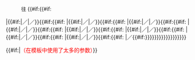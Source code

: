 :<div class="noprint" style="font-size:small">往 {{#if:{{{11|}}}{{#if:{{{2|}}}
|{{#if:{{{3|}}}|／|／}}{{#if:{{{12|}}}{{#if:{{{3|}}}
|{{#if:{{{4|}}}|／|／}}{{#if:{{{13|}}}{{#if:{{{4|}}}
|{{#if:{{{5|}}}|／|／}}{{#if:{{{14|}}}{{#if:{{{5|}}}
|{{#if:{{{6|}}}|／|／}}{{#if:{{{15|}}}{{#if:{{{6|}}}
|{{#if:{{{7|}}}|／|／}}{{#if:{{{16|}}}{{#if:{{{7|}}}
|{{#if:{{{8|}}}|／|／}}{{#if:{{{17|}}}{{#if:{{{8|}}}
|{{#if:{{{9|}}}|／|／}}{{#if:{{{18|}}}{{#if:{{{9|}}}
|{{#if:{{{10|}}}|／|／}}{{#if:{{{19|}}}{{#if:{{{10|}}}
|／{{#if:{{{110|}}}}}}}}}}}}}}}}}}}}}</div>{{#if:{{{11|}}}|<span style="color: red;">（在模板{{tl|main}}中使用了太多的参数）</span>}}<noinclude>
{{Documentation}}
</noinclude>